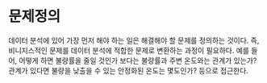 # 문제정의 {#sec-identify}

데이터 분석에 있어 가장 먼저 해야 하는 일은 해결해야 할 문제를 정의하는 것이다. 즉, 비니지스적인 문제를 데이터 분석에 적합한 문제로 변환하는 과정이 필요하다. 예를 들어, 어떻게 하면 불량률을 줄일 것인가 보다는 불량률과 주변 온도와는 관계가 있는가? 관계가 있다면 불량을 낮출을 수 있는 안정화된 온도는 몇도인가? 등으로 접근한다.

